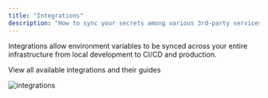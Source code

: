 ```yaml
---
title: "Integrations"
description: "How to sync your secrets among various 3rd-party services with Infisical."
---
```


Integrations allow environment variables to be synced across your entire infrastructure from local development to CI/CD and production.

<Card title="View integrations" icon="link" href="/integrations/overview">
  View all available integrations and their guides
</Card>

![integrations](../../images/integrations.png)
